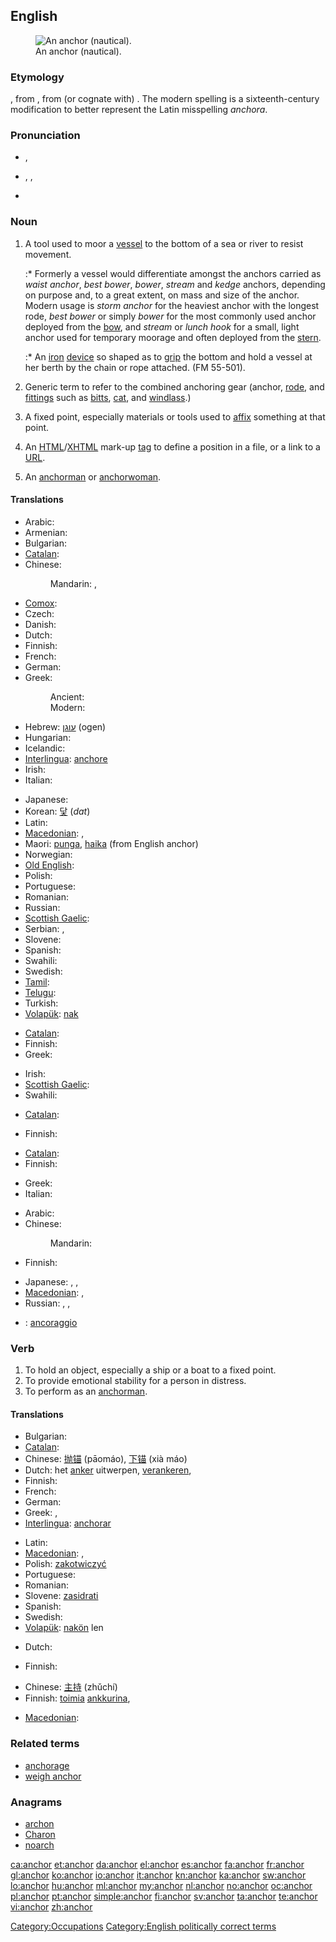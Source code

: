 ==English==
{{wikipedia|dab=anchor}}
[[Image:Kotwica SS Poznań.JPG|thumb|right|An anchor  (nautical).]]

===Etymology===
{{etyl|ang|en}} {{term|ancor||lang=en}}, from {{etyl|la|en}} {{term|ancora||lang=la}}, from (or cognate with) {{etyl|grc}} {{term|ἄγκυρα||tr=ankura|lang=grc}}.  The modern spelling is a sixteenth-century modification to better represent the Latin misspelling ''anchora''.

===Pronunciation===
* {{a|UK}} {{IPA|/ˈæŋkə/}}, {{SAMPA|/"{Nk3`/}}
* {{a|US}} {{enPR|ăngʹkər}}, {{IPA|/ˈæŋkɚ/}}, {{SAMPA|/"{Nk@`/}}
* {{audio|en-us-anchor.ogg|Audio (US)}}
*: {{rhymes|æŋkə(r)}}

===Noun===
{{en-noun}}

# {{nautical}} A tool used to moor a [[vessel]] to the bottom of a sea or river to resist movement.
#:* Formerly a vessel would differentiate amongst the anchors carried as ''waist anchor'', ''best bower'', ''bower'', ''stream'' and ''kedge'' anchors, depending on purpose and, to a great extent, on mass and size of the anchor. Modern usage is ''storm anchor'' for the heaviest anchor with the longest rode, ''best bower'' or simply ''bower'' for the most commonly used anchor deployed from the [[bow]], and ''stream'' or ''lunch hook'' for a small, light anchor used for temporary moorage and often deployed from the [[stern]].
#:* {{nautical}} An [[iron]] [[device]] so shaped as to [[grip]] the bottom and hold a vessel at her berth by the chain or rope attached. (FM 55-501).
# {{nautical}} Generic term to refer to the combined anchoring gear (anchor, [[rode]], and [[fittings]] such as [[bitts]], [[cat]], and [[windlass]].)
# A fixed point, especially materials or tools used to [[affix]] something at that point.
# {{internet}} An [[HTML]]/[[XHTML]] mark-up [[tag]] to define a position in a file, or a link to a [[URL]].
# {{television}} An [[anchorman]] or [[anchorwoman]].

====Translations====
{{trans-top|tool to hook a vessel into sea bottom}}
* Arabic: {{t|ar|مرساة|f|tr=mirsaa}}
* Armenian: {{t-|hy|խարիսխ|tr=xarisx}}
* Bulgarian: {{t+|bg|котва}}
* [[Catalan]]: {{t|ca|àncora|f}}
* Chinese:
*: Mandarin: {{t-|cmn|錨|sc=Hani}},  {{t-|cmn|锚|tr=máo|sc=Hani}}
* [[Comox]]: {{tø|coo|q̓ɛys}}
* Czech: {{t-|cs|kotva|f}}
* Danish: {{t+|da|anker}}
* Dutch: {{t+|nl|anker|n}}
* Finnish: {{t+|fi|ankkuri}}
* French: {{t+|fr|ancre|f}}
* German: {{t+|de|Anker|m}}
* Greek:
*: Ancient: {{tø|grc|ἄγκυρα|f|xs=Ancient Greek}}
*: Modern: {{t+|el|άγκυρα|f}}
* Hebrew: [[עוגן]] (ogen) {{m}}
* Hungarian: {{t+|hu|horgony}}
* Icelandic: {{t+|is|akkeri|n}}
* [[Interlingua]]: [[anchore]]
* Irish: {{t|ga|ancaire|m}}
* Italian: {{t+|it|ancora|f}}
{{trans-mid}}
* Japanese: {{t+|ja|錨|tr=[[いかり]], ikari}}
* Korean: [[닻]] (''dat'')
* Latin: {{t+|la|ancora|f}}
* [[Macedonian]]: {{t-|mk|котва|f|tr=kótva}},  {{t-|mk|сидро|n|tr=sídro}}
* Maori: [[punga]], [[haika]] (from English anchor)
* Norwegian: {{t-|no|anker|n}}
* [[Old English]]: {{t-|ang|ancor|m|xs=Old English}}
* Polish: {{t+|pl|kotwica|f}}
* Portuguese: {{t+|pt|âncora|f}}
* Romanian: {{t+|ro|ancoră|f}}
* Russian: {{t+|ru|якорь|m|tr=jákor’}}
* [[Scottish Gaelic]]: {{t-|gd|acair|f|xs=Scottish Gaelic}}
* Serbian: {{t-|sr|kotva|f}}, {{t-|sr|sidro|n}}
* Slovene: {{t+|sl|sidro|n}}
* Spanish: {{t-|es|ancla|f}}
* Swahili: {{t+|sw|nanga|xs=Swahili}}
* Swedish: {{t+|sv|ankare}}
* [[Tamil]]: {{t|ta|நங்கூரம்|tr=naṅkūram|xs=Tamil}}
* [[Telugu]]: {{t|te|లంగరు|tr=laṅgaru}}
* Turkish: {{t+|tr|çıpa}}
* [[Volapük]]: [[nak]]
{{trans-bottom}}

{{trans-top|anchoring gear as a whole}}
* [[Catalan]]: {{t|ca|àncora|f}}
* Finnish: {{t-|fi|ankkurivarustus}}
* Greek: {{t+|el|άγκυρα|f}}
{{trans-mid}}
* Irish: {{t|ga|ancaire|m}}
* [[Scottish Gaelic]]: {{t-|gd|acair|f|xs=Scottish Gaelic}}
* Swahili: {{t+|sw|nanga|xs=Swahili}}
{{trans-bottom}}

{{trans-top|tools to affix something at a fixed point}}
* [[Catalan]]: {{t|ca|àncora|f}}
{{trans-mid}}
* Finnish: {{t+|fi|ankkuri}}
{{trans-bottom}}

{{trans-top|HTML tag or link}}
* [[Catalan]]: {{t|ca|enllaç|m}}
* Finnish: {{t+|fi|linkki}}
{{trans-mid}}
* Greek: {{t+|el|σύνδεσμος|m}}
* Italian: {{t+|it|ancora|f}}
{{trans-bottom}}

{{trans-top|TV anchorman}}
* Arabic: {{t|ar|مذيع|m|tr=mudhii`}}
* Chinese:
*: Mandarin: {{t|cmn|主持人|tr=zhǔchírén|sc=Hani}}
* Finnish: {{t+|fi|ankkuri}}
{{trans-mid}}
* Japanese: {{t|ja|ニュースキャスター|tr=nyūsukyasutā}}, {{t|ja|アンカーマン|tr=ankāman}},  {{t-|ja|アナウンサー|tr=anaunsā}}
* [[Macedonian]]: {{t|mk|водител|f|tr=vóditel}},  {{t|mk|спикер|n|tr=spíker}}
* Russian: {{t|ru|ведущий|m|tr=vedúščij}}, {{t|ru|телеведущий|m|tr=televedúščij}}, {{t|ru|диктор|m|tr=díktor}}
{{trans-bottom}}

{{checktrans-top}}
* {{ttbc|it}}: [[ancoraggio]] {{m}}
{{trans-bottom}}

[[Category:Occupations]]
[[Category:English politically correct terms]]

===Verb===
{{en-verb}}

# To hold an object, especially a ship or a boat to a fixed point.
# To provide emotional stability for a person in distress.
# To perform as an [[anchorman]].

====Translations====
{{trans-top|to hold an object to a fixed point}}
* Bulgarian: {{t|bg|закотвям}}
* [[Catalan]]: {{t|ca|ancorar}}
* Chinese: [[抛锚]] (pāomáo), [[下锚]] (xià máo)
* Dutch: het [[anker]] uitwerpen, [[verankeren]],  {{t+|nl|ankeren}}
* Finnish: {{t-|fi|ankkuroida}}
* French: {{t+|fr|ancrer}}
* German: {{t+|de|ankern}}
* Greek: {{t+|el|αγκυροβολώ}}, {{t+|el|αράζω}}
* [[Interlingua]]: [[anchorar]]
{{trans-mid}}
* Latin: {{t+|la|sto}}
* [[Macedonian]]: {{t|mk|всидрува|tr=vsídruva}},  {{t|mk|вкотвува|tr=vkótvuva}}
* Polish: [[zakotwiczyć]]
* Portuguese: {{t+|pt|escorar}}
* Romanian: {{t|ro|ancora}}
* Slovene: [[zasidrati]]
* Spanish: {{t-|es|anclar}}
* Swedish: {{t+|sv|ankra}}
* [[Volapük]]: [[nakön]] len
{{trans-bottom}}

{{trans-top|to provide emotional stability}}
* Dutch: {{t|nl|houvast bieden}}
{{trans-mid}}
* Finnish: {{t+|fi|tukea}}
{{trans-bottom}}

{{trans-top|to perform as a TV anchorman}}
* Chinese: [[主持]] (zhǔchí)
* Finnish: [[toimia]] [[ankkuri|ankkurina]], {{t+|fi|juontaa}}
{{trans-mid}}
* [[Macedonian]]: {{t-|mk|води|tr=vódi}}
{{trans-bottom}}

===Related terms===
* [[anchorage]]
* [[weigh anchor]]

===Anagrams===
* [[archon#English|archon]]
* [[Charon#English|Charon]]
* [[noarch#English|noarch]]

[[ca:anchor]]
[[et:anchor]]
[[da:anchor]]
[[el:anchor]]
[[es:anchor]]
[[fa:anchor]]
[[fr:anchor]]
[[gl:anchor]]
[[ko:anchor]]
[[io:anchor]]
[[it:anchor]]
[[kn:anchor]]
[[ka:anchor]]
[[sw:anchor]]
[[lo:anchor]]
[[hu:anchor]]
[[ml:anchor]]
[[my:anchor]]
[[nl:anchor]]
[[no:anchor]]
[[oc:anchor]]
[[pl:anchor]]
[[pt:anchor]]
[[simple:anchor]]
[[fi:anchor]]
[[sv:anchor]]
[[ta:anchor]]
[[te:anchor]]
[[vi:anchor]]
[[zh:anchor]]